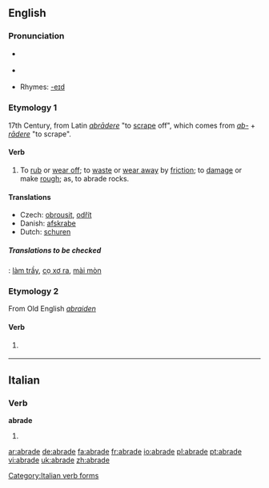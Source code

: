 ==English==

===Pronunciation===
*{{a|RP}} {{IPA|/əˈbreɪd/}}
*{{a|US}} {{IPA|/əˈbrejd/}}
*Rhymes: [[Rhymes:English:-eɪd|-eɪd]]

===Etymology 1===
17th Century, from Latin ''[[abrādere]]'' "to [[scrape]] off", which comes from ''[[ab-]]'' + ''[[rādere]]'' "to scrape".

====Verb====
{{en-verb|abrad|ing}}

# {{transitive}} To [[rub off|rub]] or [[wear off]]; to [[waste]] or [[wear away]] by [[friction]]; to [[damage]] or make [[rough]]; as, to abrade rocks.

====Translations====
{{rfc-level|Translations at L3+ (AutoFormat would have corrected level of Translations)}}
{{top}}
*Czech: [[obrousit]], [[odřít]]
*Danish: [[afskrabe]]
*Dutch: [[schuren]]
{{mid}}
{{bottom}}
=====Translations to be checked=====
{{checktrans}}
{{ttbc|Vietnamese}}: [[làm trầy]], [[cọ xơ ra]], [[mài mòn]]

===Etymology 2===
From Old English ''[[abraiden]]''

====Verb====
{{en-verb|abrad|ing}}

# {{transitive}} {{obsolete spelling of|[[abraid]]}}

----

==Italian==

===Verb===
'''abrade'''

# {{form of|[[third-person|Third-person]] [[singular]] [[present tense]]|[[abradere#Italian|abradere]]|lang=Italian}}

[[Category:Italian verb forms]]

[[ar:abrade]]
[[de:abrade]]
[[fa:abrade]]
[[fr:abrade]]
[[io:abrade]]
[[pl:abrade]]
[[pt:abrade]]
[[vi:abrade]]
[[uk:abrade]]
[[zh:abrade]]